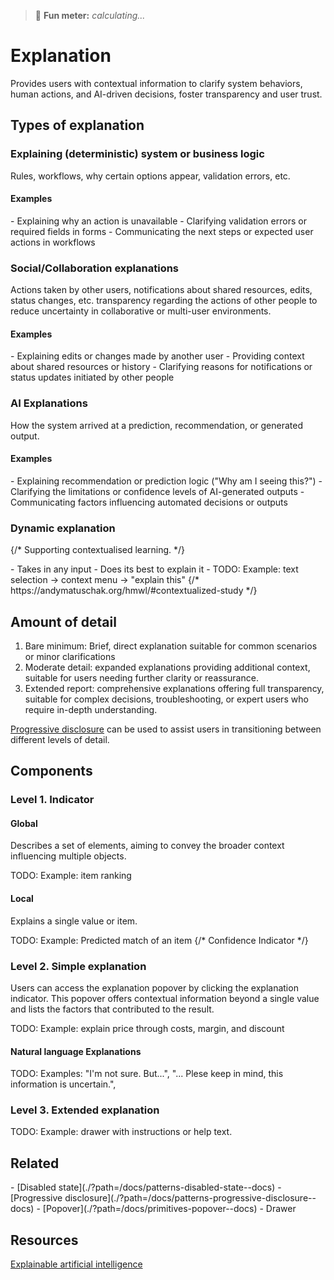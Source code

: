 
<Meta title="Patterns/Explanation*" />

> 💭 **Fun meter:** _calculating..._

# Explanation

Provides users with contextual information to clarify system behaviors, human actions, and AI-driven decisions, foster transparency and user trust.

## Types of explanation

### Explaining (deterministic) system or business logic
Rules, workflows, why certain options appear, validation errors, etc.

#### Examples

<div>
- Explaining why an action is unavailable
- Clarifying validation errors or required fields in forms
- Communicating the next steps or expected user actions in workflows
</div>

### Social/Collaboration explanations
Actions taken by other users, notifications about shared resources, edits, status changes, etc.
transparency regarding the actions of other people to reduce uncertainty in collaborative or multi-user environments.

#### Examples

<div>
- Explaining edits or changes made by another user
- Providing context about shared resources or history
- Clarifying reasons for notifications or status updates initiated by other people
</div>

### AI Explanations
How the system arrived at a prediction, recommendation, or generated output.

#### Examples

<div>
- Explaining recommendation or prediction logic ("Why am I seeing this?")
- Clarifying the limitations or confidence levels of AI-generated outputs
- Communicating factors influencing automated decisions or outputs
</div>

### Dynamic explanation

{/* Supporting contextualised learning. */}

<div>
- Takes in any input
- Does its best to explain it
- TODO: Example: text selection → context menu → "explain this"
{/* https://andymatuschak.org/hmwl/#contextualized-study */}
</div>

## Amount of detail

1. Bare minimum: Brief, direct explanation suitable for common scenarios or minor clarifications
2. Moderate detail: expanded explanations providing additional context, suitable for users needing further clarity or reassurance.
3. Extended report: comprehensive explanations offering full transparency, suitable for complex decisions, troubleshooting, or expert users who require in-depth understanding.

[Progressive disclosure](./?path=/docs/patterns-progressive-disclosure--docs)
can be used to assist users in transitioning between different levels of detail.

## Components

### Level 1. Indicator

#### Global

Describes a set of elements, aiming to convey the broader context influencing multiple objects.

TODO: Example: item ranking

#### Local

Explains a single value or item.

TODO: Example: Predicted match of an item
{/* Confidence Indicator */}

### Level 2. Simple explanation

Users can access the explanation popover by clicking the explanation indicator. This popover offers contextual information beyond a single value and lists the factors that contributed to the result.

TODO: Example: explain price through costs, margin, and discount

#### Natural language Explanations

TODO: Examples: "I'm not sure. But...", "... Plese keep in mind, this information is uncertain.",

### Level 3. Extended explanation

TODO: Example: drawer with instructions or help text.

## Related

<div>
- [Disabled state](./?path=/docs/patterns-disabled-state--docs)
- [Progressive disclosure](./?path=/docs/patterns-progressive-disclosure--docs)
- [Popover](./?path=/docs/primitives-popover--docs)
- Drawer
</div>

## Resources

[Explainable artificial intelligence](https://en.wikipedia.org/wiki/Explainable_artificial_intelligence)
